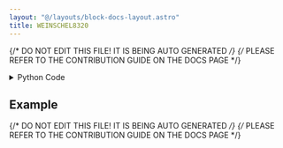 ```yaml
---
layout: "@/layouts/block-docs-layout.astro"
title: WEINSCHEL8320
---
```


{/* DO NOT EDIT THIS FILE! IT IS BEING AUTO GENERATED */}
{/* PLEASE REFER TO THE CONTRIBUTION GUIDE ON THE DOCS PAGE */}


<PythonDocsDisplay docstring={docstring} />

<details>
<summary>Python Code</summary>

```python
from flojoy import flojoy, Scalar, DataContainer
from qcodes.instrument_drivers.weinschel import Weinschel8320
from typing import Optional


@flojoy(deps={"qcodes": "0.39.1", "pyvisa-sim": "0.5.1"})
def WEINSCHEL8320(
    default: Optional[DataContainer] = None,
    attenuation: int = 10,
) -> Scalar:
    """The WEINSCHEL8320 node mocks the WEINSCHEL 8320 instrument, which attenuates the input signal.

    Note: This node is for testing purposes only.

    Parameters
    ----------
    attenuation : int
        Value at which the instrument would attenuate the input signal (mocked).

    Returns
    -------
    Scalar
        c: attenuation value
    """

    wein_sim = Weinschel8320(
        "wein_sim",
        address="GPIB::1::INSTR",
        pyvisa_sim_file="Weinschel_8320.yaml",
    )

    idn_dict = wein_sim.IDN()
    print(f"Connected to mock instrument: {idn_dict}")

    wein_sim.attenuation(attenuation)

    # Get the current attenuation value
    attenuation_value = wein_sim.attenuation()

    # Print the current attenuation value
    print(f"Current attenuation: {attenuation_value} dB")

    return Scalar(c=attenuation_value)

```

[Find this Flojoy Block on GitHub](https://github.com/flojoy-ai/blocks/blob/main/blocks/IO/INSTRUMENTS/MOCK/WEINSCHEL8320/WEINSCHEL8320.py)

</details>

## Example


<GetHelpWidget />


<AppDisplay app={app} blockName="WEINSCHEL8320" client:visible />


<Example />

{/* DO NOT EDIT THIS FILE! IT IS BEING AUTO GENERATED */}
{/* PLEASE REFER TO THE CONTRIBUTION GUIDE ON THE DOCS PAGE */}
